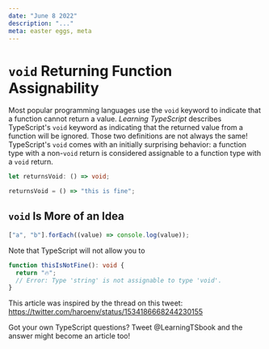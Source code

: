```yaml
---
date: "June 8 2022"
description: "..."
meta: easter eggs, meta
---
```


# `void` Returning Function Assignability

Most popular programming languages use the `void` keyword to indicate that a function cannot return a value.
_Learning TypeScript_ describes TypeScript's `void` keyword as indicating that the returned value from a function will be ignored.
Those two definitions are not always the same!
TypeScript's `void` comes with an initially surprising behavior: a function type with a non-`void` return is considered assignable to a function type with a `void` return.

```ts
let returnsVoid: () => void;

returnsVoid = () => "this is fine";
```

## `void` Is More of an Idea

```ts
["a", "b"].forEach((value) => console.log(value));
```

Note that TypeScript will not allow you to

```ts
function thisIsNotFine(): void {
  return "🔥";
  // Error: Type 'string' is not assignable to type 'void'.
}
```

This article was inspired by the thread on this tweet:
https://twitter.com/haroenv/status/1534186668244230155

Got your own TypeScript questions?
Tweet @LearningTSbook and the answer might become an article too!

```

```
